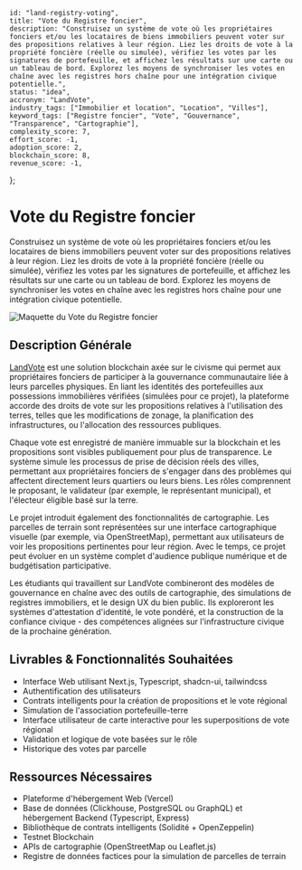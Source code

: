     id: "land-registry-voting",
    title: "Vote du Registre foncier",
    description: "Construisez un système de vote où les propriétaires fonciers et/ou les locataires de biens immobiliers peuvent voter sur des propositions relatives à leur région. Liez les droits de vote à la propriété foncière (réelle ou simulée), vérifiez les votes par les signatures de portefeuille, et affichez les résultats sur une carte ou un tableau de bord. Explorez les moyens de synchroniser les votes en chaîne avec les registres hors chaîne pour une intégration civique potentielle.",
    status: "idea",
    accronym: "LandVote",
    industry_tags: ["Immobilier et location", "Location", "Villes"],
    keyword_tags: ["Registre foncier", "Vote", "Gouvernance", "Transparence", "Cartographie"],
    complexity_score: 7,
    effort_score: -1,
    adoption_score: 2,
    blockchain_score: 8,
    revenue_score: -1,
};

# Vote du Registre foncier

Construisez un système de vote où les propriétaires fonciers et/ou les locataires de biens immobiliers peuvent voter sur des propositions relatives à leur région. Liez les droits de vote à la propriété foncière (réelle ou simulée), vérifiez les votes par les signatures de portefeuille, et affichez les résultats sur une carte ou un tableau de bord. Explorez les moyens de synchroniser les votes en chaîne avec les registres hors chaîne pour une intégration civique potentielle.

![Maquette du Vote du Registre foncier](/images/project/land-registry-voting.jpg)

## Description Générale

[LandVote](https://landvote.monark.io) est une solution blockchain axée sur le civisme qui permet aux propriétaires fonciers de participer à la gouvernance communautaire liée à leurs parcelles physiques. En liant les identités des portefeuilles aux possessions immobilières vérifiées (simulées pour ce projet), la plateforme accorde des droits de vote sur les propositions relatives à l'utilisation des terres, telles que les modifications de zonage, la planification des infrastructures, ou l'allocation des ressources publiques.

Chaque vote est enregistré de manière immuable sur la blockchain et les propositions sont visibles publiquement pour plus de transparence. Le système simule les processus de prise de décision réels des villes, permettant aux propriétaires fonciers de s'engager dans des problèmes qui affectent directement leurs quartiers ou leurs biens. Les rôles comprennent le proposant, le validateur (par exemple, le représentant municipal), et l'électeur éligible basé sur la terre.

Le projet introduit également des fonctionnalités de cartographie. Les parcelles de terrain sont représentées sur une interface cartographique visuelle (par exemple, via OpenStreetMap), permettant aux utilisateurs de voir les propositions pertinentes pour leur région. Avec le temps, ce projet peut évoluer en un système complet d'audience publique numérique et de budgétisation participative.

Les étudiants qui travaillent sur LandVote combineront des modèles de gouvernance en chaîne avec des outils de cartographie, des simulations de registres immobiliers, et le design UX du bien public. Ils exploreront les systèmes d'attestation d'identité, le vote pondéré, et la construction de la confiance civique - des compétences alignées sur l'infrastructure civique de la prochaine génération.

## Livrables & Fonctionnalités Souhaitées

- Interface Web utilisant Next.js, Typescript, shadcn-ui, tailwindcss
- Authentification des utilisateurs
- Contrats intelligents pour la création de propositions et le vote régional
- Simulation de l'association portefeuille-terre
- Interface utilisateur de carte interactive pour les superpositions de vote régional
- Validation et logique de vote basées sur le rôle
- Historique des votes par parcelle

## Ressources Nécessaires

- Plateforme d'hébergement Web (Vercel)
- Base de données (Clickhouse, PostgreSQL ou GraphQL) et hébergement Backend (Typescript, Express)
- Bibliothèque de contrats intelligents (Solidité + OpenZeppelin)
- Testnet Blockchain
- APIs de cartographie (OpenStreetMap ou Leaflet.js)
- Registre de données factices pour la simulation de parcelles de terrain
